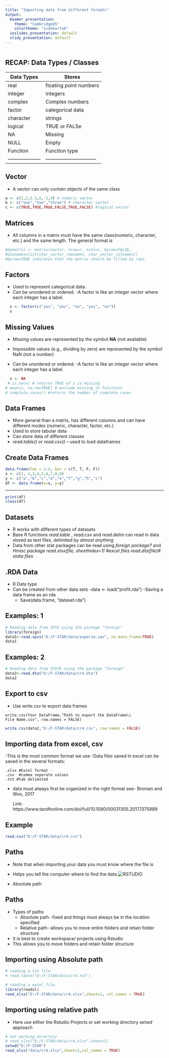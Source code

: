 ---
title: "Importing data from different formats"
output:
  beamer_presentation:
    theme: "CambridgeUS"
    colortheme: "sidebartab"
  ioslides_presentation: default
  slidy_presentation: default
---

```{r setup, include=TRUE}
```

## RECAP: Data Types / Classes

  
Data Types          | Stores                    | 
--------------------|---------------------------|
real                | floating point numbers    | 
integer             | integers                  |
complex             | Complex numbers           |
factor              | categorical data          | 
character           | strings                   | 
logical             | TRUE or FALSe             | 
NA                  | Missing                   |
NULL                | Empty                     |
Function            | Function type             | 
--------------------|------------------------------

## Vector

- A vector can only contain objects of the same class

```{r }
a <- c(1,2,5.3,6,-2,4) # numeric vector
b <- c("one","two","three") # character vector
c <- c(TRUE,TRUE,TRUE,FALSE,TRUE,FALSE) #logical vector
```

## Matrices

  - All columns in a matrix must have the same class(numeric, character, etc.) and the same length. The general format is
```{r }
#mymatrix <- matrix(vector, nrow=r, ncol=c, byrow=FALSE,
#dimnames=list(char_vector_rownames, char_vector_colnames)) 
#byrow=TRUE indicates that the matrix should be filled by rows
```

## Factors
 - Used to represent categorical data. 
 - Can be unordered or ordered.
    -A factor is like an integer vector where each integer has a label.
```{r }
  x <- factor(c("yes", "yes", "no", "yes", "no"))
  x
```



## Missing Values
 - Missing values are represented by the symbol **NA** (not available)
 - Impossible values (e.g., dividing by zero) are represented by the symbol NaN (not a number)

 - Can be unordered or ordered.
    -A factor is like an integer vector where each integer has a label.
```{r }
  x <- NA
 # is.na(x) # returns TRUE of x is missing
# mean(x, na.rm=TRUE) # exclude missing in functions
# complete.cases() #returns the number of complete cases

```

## Data Frames

 - More general than a matrix, has different columns and can have different modes (numeric, character, factor, etc.)
 - Used to store tabular data
 - Can store data of different classes
 - *read.table()* or *read.csv()* – used to load dataframes
 
## Create Data Frames
```{r }
data.frame(foo = 1:4, bar = c(T, T, F, F))
x <- c(1, 2,3,4,5,6,7,8,9)
y <- c("a","b","c","d","e","f","g","h","i")
df <- data.frame(x=x, y=y)
```


* * *
```{r }
print(df)
class(df)
```


## Datasets
- R works with different types of datasets 
- Base R functions *read.table* , *read.csv* and *read.delim* can read in data stored as text files, delimited by *almost anything* 
- Data from other stat packages can be read using  *foreign package?* and *Hmisc package* 
\newline
  *read.xlsx(file, sheetIndex=1) #excel files* \newline
  *read.dta(file)# stata files*

## .RDA Data 
 - R Data type
 - Can be created from other data sets 
    -data <- load("profit.rda") 
    -Saving a data frame as an rda
   - Save(data.frame, “dataset.rda”) 
   
## Examples: 1

```{r }
# Reading data from SPSS using the package "foreign"
library(foreign)
data1<-read.spss("D:/F-STAR/data/experim.sav", to.data.frame=TRUE)
data1
```

## Examples: 2

```{r }
# Reading data from STATA using the package "foreign"
data2<-read.dta("D:/F-STAR/data/cr4.dta")
data2
```

## Export to csv

- Use *write.csv* to export data frames 
```{ }
write.csv(Your DataFrame,"Path to export the DataFrame\\
File Name.csv", row.names = FALSE)
```

```{r }
write.csv(data2,"D:/F-STAR/data/cr4.csv", row.names = FALSE)
```

## Importing data from excel, csv

-This is the most common format we use
-Data files saved in excel can be saved in the several formats:

```{ }
.xlsx #Excel format -
.csv  #comma seperate values
.txt #tab delimited
```
- data must always first be organized in the right format see- Broman and Woo, 2017

    Link: https://www.tandfonline.com/doi/full/10.1080/00031305.2017.1375989

## Example

```{r }
read.csv("D:/F-STAR/data/cr4.csv")
```

## Paths

- Note that when importing your data you must know where the file is
- Helps you tell the computer where to find the data
![RSTUDIO](path.png)


- Absolute path

## Paths
- Types of paths
  - Absolute path -fixed and things must always be in the location specified
  - Relative path- allows you to move entire folders and retain folder structure 
- It is best to create workspace/ projects using Rstudio
- This allows you to move folders and retain folder structure

## Importing using Absolute path

```{r }
# reading a txt file
# read.table("D:/F-STAR/data/cr4.txt")
```


```{r }
# reading a excel file
library(readxl)
read_xlsx("D:/F-STAR/data/cr4.xlsx",sheet=1, col_names = TRUE)

```

## Importing using relative path
- Here use either the Rstudio Projects or set working directory *setwd* approach

```{r }
# Set working directory
# read_xlsx("D:/F-STAR/data/cr4.xlsx",sheet=1)
setwd("D:/F-STAR")
read_xlsx("data/cr4.xlsx",sheet=1,col_names = TRUE)
```
